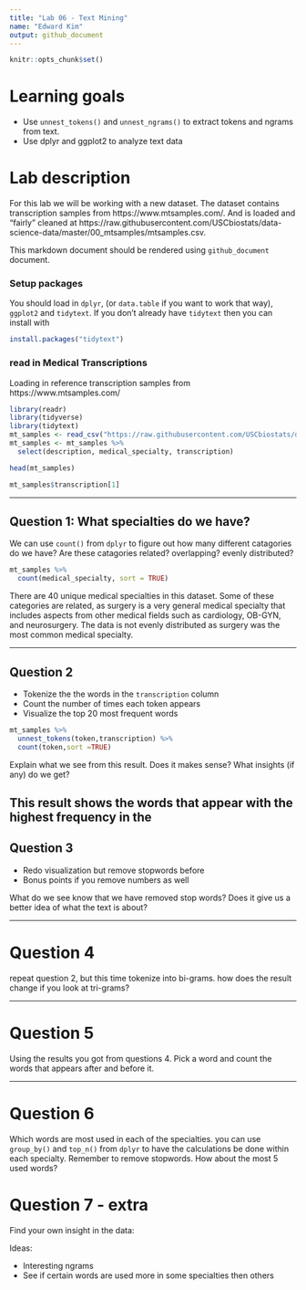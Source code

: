 ```yaml
---
title: "Lab 06 - Text Mining"
name: "Edward Kim"
output: github_document
---
```


```r
knitr::opts_chunk$set()
```

# Learning goals

- Use `unnest_tokens()` and `unnest_ngrams()` to extract tokens and ngrams from text.
- Use dplyr and ggplot2 to analyze text data

# Lab description

For this lab we will be working with a new dataset. The dataset contains transcription samples from https://www.mtsamples.com/. And is loaded and "fairly" cleaned at https://raw.githubusercontent.com/USCbiostats/data-science-data/master/00_mtsamples/mtsamples.csv.

This markdown document should be rendered using `github_document` document.

### Setup packages

You should load in `dplyr`, (or `data.table` if you want to work that way), `ggplot2` and `tidytext`.
If you don't already have `tidytext` then you can install with

```r
install.packages("tidytext")
```

### read in Medical Transcriptions

Loading in reference transcription samples from https://www.mtsamples.com/

```r
library(readr)
library(tidyverse)
library(tidytext)
mt_samples <- read_csv("https://raw.githubusercontent.com/USCbiostats/data-science-data/master/00_mtsamples/mtsamples.csv")
mt_samples <- mt_samples %>%
  select(description, medical_specialty, transcription)

head(mt_samples)

mt_samples$transcription[1]
```

---

## Question 1: What specialties do we have?

We can use `count()` from `dplyr` to figure out how many different catagories do we have? Are these catagories related? overlapping? evenly distributed?

```r
mt_samples %>%
  count(medical_specialty, sort = TRUE)
```
There are 40 unique medical specialties in this dataset. Some of these categories are related, as surgery is a very general medical specialty that includes aspects from other medical fields such as cardiology, OB-GYN, and neurosurgery. The data is not evenly distributed as surgery was the most common medical specialty. 

---

## Question 2

- Tokenize the the words in the `transcription` column
- Count the number of times each token appears
- Visualize the top 20 most frequent words

```r
mt_samples %>% 
  unnest_tokens(token,transcription) %>% 
  count(token,sort =TRUE)
```

Explain what we see from this result. Does it makes sense? What insights (if any) do we get?


This result shows the words that appear with the highest frequency in the 
---

## Question 3

- Redo visualization but remove stopwords before
- Bonus points if you remove numbers as well

What do we see know that we have removed stop words? Does it give us a better idea of what the text is about?

---

# Question 4

repeat question 2, but this time tokenize into bi-grams. how does the result change if you look at tri-grams?

---

# Question 5

Using the results you got from questions 4. Pick a word and count the words that appears after and before it.

---

# Question 6 

Which words are most used in each of the specialties. you can use `group_by()` and `top_n()` from `dplyr` to have the calculations be done within each specialty. Remember to remove stopwords. How about the most 5 used words?

# Question 7 - extra

Find your own insight in the data:

Ideas:

- Interesting ngrams
- See if certain words are used more in some specialties then others
